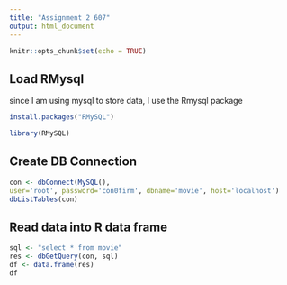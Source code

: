 ---
title: "Assignment 2 607"
output: html_document
---

```{r setup, include=FALSE}
knitr::opts_chunk$set(echo = TRUE)
```

## Load RMysql 
since I am using mysql to store data, I use the Rmysql package 
```{r load library}
install.packages("RMySQL")
```
```{R}
library(RMySQL)
```

## Create DB Connection
```{R connection}
con <- dbConnect(MySQL(), 
user='root', password='con0firm', dbname='movie', host='localhost')
dbListTables(con)
```
## Read data into R data frame
```{r read data}
sql <- "select * from movie"
res <- dbGetQuery(con, sql)
df <- data.frame(res)
df
```